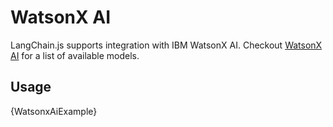 # WatsonX AI

LangChain.js supports integration with IBM WatsonX AI. Checkout [WatsonX AI](https://www.ibm.com/products/watsonx-ai) for a list of available models.

## Usage


<CodeBlock language="typescript">{WatsonxAiExample}</CodeBlock>
